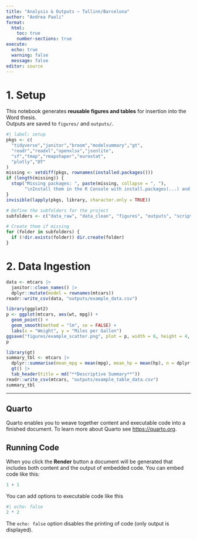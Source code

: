 ```yaml
---
title: "Analysis & Outputs — Tallinn/Barcelona"
author: "Andrea Paoli"
format:
  html:
    toc: true
    number-sections: true
execute:
  echo: true
  warning: false
  message: false
editor: source
---
```


# 1. Setup

This notebook generates **reusable figures and tables** for insertion into the Word thesis.\
Outputs are saved to `figures/` and `outputs/`.

```r
#| label: setup
pkgs <- c(
  "tidyverse","janitor","broom","modelsummary","gt",
  "readr","readxl","openxlsx","jsonlite",
  "sf","tmap","rmapshaper","eurostat",
  "plotly","DT"
)
missing <- setdiff(pkgs, rownames(installed.packages()))
if (length(missing)) {
  stop("Missing packages: ", paste(missing, collapse = ", "),
       "\nInstall them in the R Console with install.packages(...) and re-render.")
}
invisible(lapply(pkgs, library, character.only = TRUE))

# Define the subfolders for the project
subfolders <- c("data_raw", "data_clean", "figures", "outputs", "scripts", "docs")

# Create them if missing
for (folder in subfolders) {
  if (!dir.exists(folder)) dir.create(folder)
}
```

# 2. Data Ingestion

```r
data <- mtcars |>
  janitor::clean_names() |>
  dplyr::mutate(model = rownames(mtcars))
readr::write_csv(data, "outputs/example_data.csv")

library(ggplot2)
p <- ggplot(mtcars, aes(wt, mpg)) +
  geom_point() +
  geom_smooth(method = "lm", se = FALSE) +
  labs(x = "Weight", y = "Miles per Gallon")
ggsave("figures/example_scatter.png", plot = p, width = 6, height = 4, dpi = 300)
p

library(gt)
summary_tbl <- mtcars |>
  dplyr::summarise(mean_mpg = mean(mpg), mean_hp = mean(hp), n = dplyr::n()) |>
  gt() |>
  tab_header(title = md("**Descriptive Summary**"))
readr::write_csv(mtcars, "outputs/example_table_data.csv")
summary_tbl
```

------------------------------------------------------------------------

## Quarto

Quarto enables you to weave together content and executable code into a finished document. To learn more about Quarto see <https://quarto.org>.

## Running Code

When you click the **Render** button a document will be generated that includes both content and the output of embedded code. You can embed code like this:

```r
1 + 1
```

You can add options to executable code like this

```r
#| echo: false
2 * 2
```

The `echo: false` option disables the printing of code (only output is displayed).
